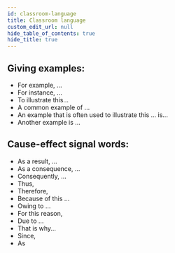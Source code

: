 ```yaml
---
id: classroom-language
title: Classroom language
custom_edit_url: null
hide_table_of_contents: true
hide_title: true
---
```


## Giving examples:

* For example, ...
* For instance, ...
* To illustrate this...
* A common example of ...
* An example that is often used to illustrate this ... is...
* Another example is ...

## Cause-effect signal words:

* As a result, ...
* As a consequence, ... 
* Consequently, ... 
* Thus,
* Therefore,
* Because of this ...
* Owing to ... 
* For this reason,
* Due to ... 
* That is why... 
* Since, 
* As